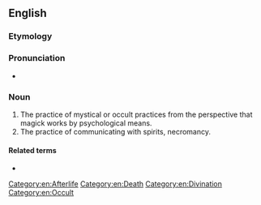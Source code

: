==English==

===Etymology===
{{confix|en|psycho|mancy}}

===Pronunciation===
* {{IPA|en|/ˈsaɪkoʊˌmænsi/}}

===Noun===
{{en-noun|-}}

# The practice of mystical or occult practices from the perspective that magick works by psychological means.
# The practice of communicating with spirits, necromancy.

====Related terms====
* {{l|en|psychomanteum}}

[[Category:en:Afterlife]]
[[Category:en:Death]]
[[Category:en:Divination]]
[[Category:en:Occult]]